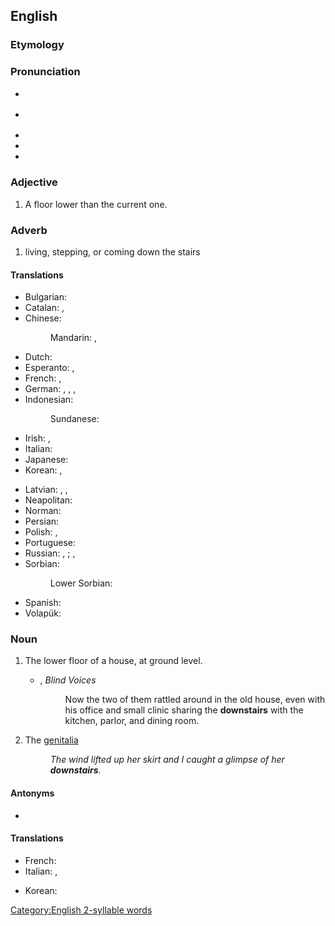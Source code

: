 ==English==

===Etymology===
{{affix|en|down-|stair|-s}}

===Pronunciation===
* {{a|GA}} {{IPA|en|/daʊnˈstɛɹz/}}
* {{a|RP}} {{IPA|en|/daʊnˈstɛəz/}}
* {{audio|en|en-us-downstairs.ogg|Audio (US)}}
* {{rhymes|en|ɛə(ɹ)z}}
* {{hyph|en|down|stairs}}

===Adjective===
{{en-adj|-}}

# A floor lower than the current one.

===Adverb===
{{en-adv|-}}

# living, stepping, or coming down the stairs

====Translations====
{{trans-top|downstairs (adverb)}}
* Bulgarian: {{t|bg|надолу}}
* Catalan: {{t+|ca|a baix}}, {{t|ca|escala avall}} {{qualifier|where to}}
* Chinese:
*: Mandarin: {{t+|cmn|樓下|sc=Hani}}, {{t+|cmn|楼下|tr=lóuxià|sc=Hani}}
* Dutch: {{t+|nl|beneden}}
* Esperanto: {{t|eo|subŝtupare}}, {{t|eo|malsupre}}
* French: {{t+|fr|au-dessous}}, {{t+|fr|en bas}}
* German: {{t+|de|unten}}, {{t+|de|treppab}}, {{t|de|treppabwärts}}, {{t|de|nach unten}}
* Indonesian: {{t|id|lantai bawah}}
*: Sundanese: {{t|su|landeh}}
* Irish: {{t|ga|thíos an staighre}} {{qualifier|location}}, {{t|ga|síos an staighre}} {{qualifier|direction}}
* Italian: {{t+|it|giù}}
* Japanese: {{t|ja|階下|tr=かいか, kaika|sc=Jpan}}
* Korean: {{t+|ko|아래층|alt=아래층에}}, {{t+|ko|아래층|alt=아래층으로}} {{qualifier|where to}}
{{trans-mid}}
* Latvian: {{t|lv|lejup}}, {{t|lv|lejā}}, {{t|lv|apakšējā stāvā}}
* Neapolitan: {{t|nap|abbascio}}
* Norman: {{t|nrf|à bas}}
* Persian: {{t|fa|طبقە پایین|tr=tabaqe-ye pāyīn}}
* Polish: {{t|pl|na dole}} {{qualifier|where}}, {{t|pl|na dół}} {{qualifier|where to}}
* Portuguese: {{t+|pt|embaixo}}
* Russian: {{t+|ru|внизу́}} {{qualifier|where}}, {{t|ru|на ни́жнем этаже́}} {{qualifier|where}}; {{t+|ru|вниз}} {{qualifier|where to}}, {{t|ru|на ни́жний эта́ж}} {{qualifier|where to}}
* Sorbian:
*: Lower Sorbian: {{t|dsb|dołojce}}
* Spanish: {{t+|es|abajo}}
* Volapük: {{t+|vo|dono}}
{{trans-bottom}}

===Noun===
{{en-noun|downstairs}}

# The lower floor of a house, at ground level.
#* {{rfdatek|en|Tom Reamy}}, ''Blind Voices''
#*: Now the two of them rattled around in the old house, even with his office and small clinic sharing the '''downstairs''' with the kitchen, parlor, and dining room.
# {{lb|en|slang|euphemism}} The [[genitalia]]
#: ''The wind lifted up her skirt and I caught a glimpse of her '''downstairs'''.''

====Antonyms====
* {{l|en|upstairs}}

====Translations====
{{trans-top|the genitalia}}
* French: {{t+|fr|en bas}}
* Italian: {{t|it|di sotto}}, {{t+|it|giù}}
{{trans-mid}}
* Korean: {{t-needed|ko}}
{{trans-bottom}}

[[Category:English 2-syllable words]]